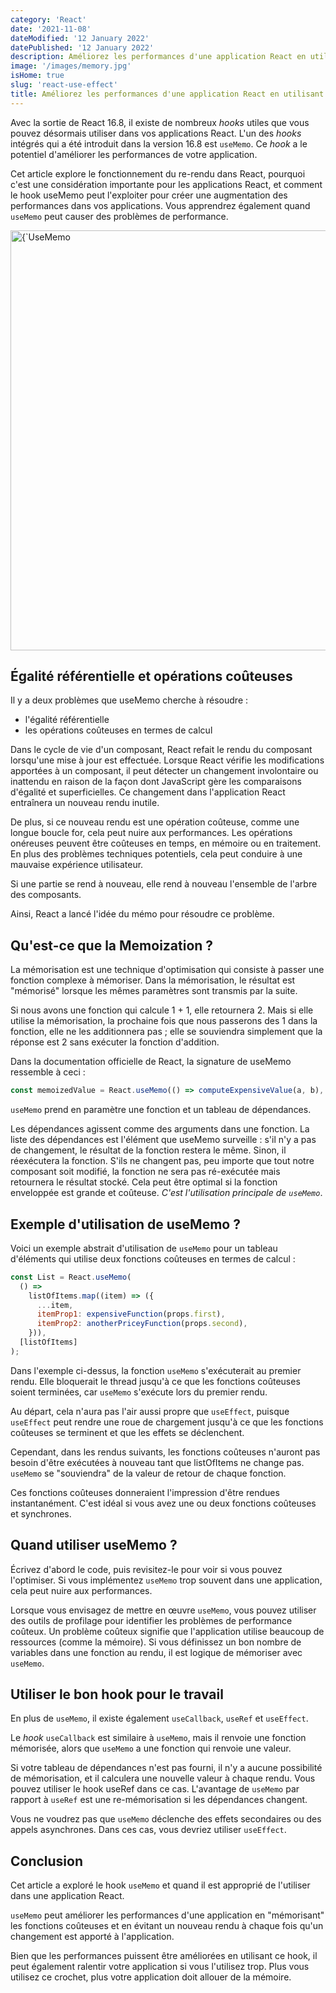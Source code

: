 ```yaml
---
category: 'React'
date: '2021-11-08'
dateModified: '12 January 2022'
datePublished: '12 January 2022'
description: Améliorez les performances d'une application React en utilisant le hook d'effet useMemo()
image: '/images/memory.jpg'
isHome: true
slug: 'react-use-effect'
title: Améliorez les performances d'une application React en utilisant le hook d'effet useMemo()
---
```



Avec la sortie de React 16.8, il existe de nombreux _hooks_ utiles que vous pouvez désormais utiliser dans vos applications React.
L'un des _hooks_ intégrés qui a été introduit dans la version 16.8 est `useMemo`. Ce _hook_ a le potentiel d'améliorer les performances de votre application.

Cet article explore le fonctionnement du re-rendu dans React, pourquoi c'est une considération importante pour les applications React, et comment le hook useMemo peut l'exploiter pour créer une augmentation des performances dans vos applications. Vous apprendrez également quand `useMemo` peut causer des problèmes de performance.

<div style={{ minHeight: '949px' }}>
  <Image
    src={banner}
    height="672"
    height="997"
    format="avif"
    alt={`UseMemo React`}
    ratio="1920:2849"
  />
</div>

## Égalité référentielle et opérations coûteuses

Il y a deux problèmes que useMemo cherche à résoudre :

- l'égalité référentielle
- les opérations coûteuses en termes de calcul

Dans le cycle de vie d'un composant, React refait le rendu du composant lorsqu'une mise à jour est effectuée. Lorsque React vérifie les modifications apportées à un composant, il peut détecter un changement involontaire ou inattendu en raison de la façon dont JavaScript gère les comparaisons d'égalité et superficielles. Ce changement dans l'application React entraînera un nouveau rendu inutile.

De plus, si ce nouveau rendu est une opération coûteuse, comme une longue boucle for, cela peut nuire aux performances. Les opérations onéreuses peuvent être coûteuses en temps, en mémoire ou en traitement. En plus des problèmes techniques potentiels, cela peut conduire à une mauvaise expérience utilisateur.

Si une partie se rend à nouveau, elle rend à nouveau l'ensemble de l'arbre des composants.

Ainsi, React a lancé l'idée du mémo pour résoudre ce problème.

## Qu'est-ce que la Memoization ?

La mémorisation est une technique d'optimisation qui consiste à passer une fonction complexe à mémoriser. Dans la mémorisation, le résultat est "mémorisé" lorsque les mêmes paramètres sont transmis par la suite.

Si nous avons une fonction qui calcule 1 + 1, elle retournera 2. Mais si elle utilise la mémorisation, la prochaine fois que nous passerons des 1 dans la fonction, elle ne les additionnera pas ; elle se souviendra simplement que la réponse est 2 sans exécuter la fonction d'addition.

Dans la documentation officielle de React, la signature de useMemo ressemble à ceci :

```jsx
const memoizedValue = React.useMemo(() => computeExpensiveValue(a, b), [a, b]);
```

`useMemo` prend en paramètre une fonction et un tableau de dépendances.

Les dépendances agissent comme des arguments dans une fonction. La liste des dépendances est l'élément que useMemo surveille : s'il n'y a pas de changement, le résultat de la fonction restera le même. Sinon, il réexécutera la fonction. S'ils ne changent pas, peu importe que tout notre composant soit modifié, la fonction ne sera pas ré-exécutée mais retournera le résultat stocké. Cela peut être optimal si la fonction enveloppée est grande et coûteuse. _C'est l'utilisation principale de `useMemo`_.

## Exemple d'utilisation de useMemo ?

Voici un exemple abstrait d'utilisation de `useMemo` pour un tableau d'éléments qui utilise deux fonctions coûteuses en termes de calcul :

```jsx
const List = React.useMemo(
  () =>
    listOfItems.map((item) => ({
      ...item,
      itemProp1: expensiveFunction(props.first),
      itemProp2: anotherPriceyFunction(props.second),
    })),
  [listOfItems]
);
```

Dans l'exemple ci-dessus, la fonction `useMemo` s'exécuterait au premier rendu. Elle bloquerait le thread jusqu'à ce que les fonctions coûteuses soient terminées, car `useMemo` s'exécute lors du premier rendu.

Au départ, cela n'aura pas l'air aussi propre que `useEffect`, puisque `useEffect` peut rendre une roue de chargement jusqu'à ce que les fonctions coûteuses se terminent et que les effets se déclenchent.

Cependant, dans les rendus suivants, les fonctions coûteuses n'auront pas besoin d'être exécutées à nouveau tant que listOfItems ne change pas. `useMemo` se "souviendra" de la valeur de retour de chaque fonction.

Ces fonctions coûteuses donneraient l'impression d'être rendues instantanément. C'est idéal si vous avez une ou deux fonctions coûteuses et synchrones.

## Quand utiliser useMemo ?

Écrivez d'abord le code, puis revisitez-le pour voir si vous pouvez l'optimiser. Si vous implémentez `useMemo` trop souvent dans une application, cela peut nuire aux performances.

Lorsque vous envisagez de mettre en œuvre `useMemo`, vous pouvez utiliser des outils de profilage pour identifier les problèmes de performance coûteux. Un problème coûteux signifie que l'application utilise beaucoup de ressources (comme la mémoire). Si vous définissez un bon nombre de variables dans une fonction au rendu, il est logique de mémoriser avec `useMemo`.

## Utiliser le bon hook pour le travail

En plus de `useMemo`, il existe également `useCallback`, `useRef` et `useEffect`.

Le _hook_ `useCallback` est similaire à `useMemo`, mais il renvoie une fonction mémorisée, alors que `useMemo` a une fonction qui renvoie une valeur.

Si votre tableau de dépendances n'est pas fourni, il n'y a aucune possibilité de mémorisation, et il calculera une nouvelle valeur à chaque rendu. Vous pouvez utiliser le hook useRef dans ce cas. L'avantage de `useMemo` par rapport à `useRef` est une re-mémorisation si les dépendances changent.

Vous ne voudrez pas que `useMemo` déclenche des effets secondaires ou des appels asynchrones. Dans ces cas, vous devriez utiliser `useEffect`.

## Conclusion

Cet article a exploré le hook `useMemo` et quand il est approprié de l'utiliser dans une application React.

`useMemo` peut améliorer les performances d'une application en "mémorisant" les fonctions coûteuses et en évitant un nouveau rendu à chaque fois qu'un changement est apporté à l'application.

Bien que les performances puissent être améliorées en utilisant ce hook, il peut également ralentir votre application si vous l'utilisez trop. Plus vous utilisez ce crochet, plus votre application doit allouer de la mémoire.

